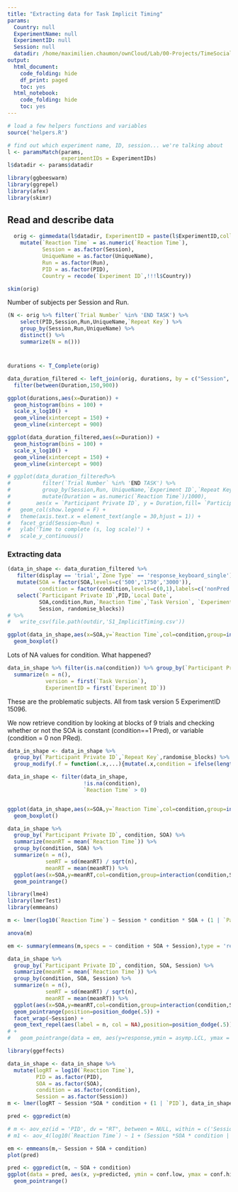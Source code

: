 ```yaml
---
title: "Extracting data for Task Implicit Timing"
params:
  Country: null
  ExperimentName: null
  ExperimentID: null
  Session: null    
  datadir: /home/maximilien.chaumon/ownCloud/Lab/00-Projects/TimeSocialDistancing/DATA
output:
  html_document:
    code_folding: hide
    df_print: paged
    toc: yes
  html_notebook:
    code_folding: hide
    toc: yes
---
```



```r
# load a few helpers functions and variables
source('helpers.R')

# find out which experiment name, ID, session... we're talking about
l <- paramsMatch(params,
                 experimentIDs = ExperimentIDs)
l$datadir <- params$datadir

library(ggbeeswarm)
library(ggrepel)
library(afex)
library(skimr)
```

## Read and describe data

```r

  orig <- gimmedata(l$datadir, ExperimentID = paste(l$ExperimentID,collapse='|'), UniqueName = 'Implicit', verbose = F, progress = F) %>%
    mutate(`Reaction Time` = as.numeric(`Reaction Time`),
           Session = as.factor(Session),
           UniqueName = as.factor(UniqueName),
           Run = as.factor(Run),
           PID = as.factor(PID),
           Country = recode(`Experiment ID`,!!!l$Country))

skim(orig)
```

Number of subjects per Session and Run.

```r
(N <- orig %>% filter(`Trial Number` %in% 'END TASK') %>%
    select(PID,Session,Run,UniqueName,`Repeat Key`) %>%
    group_by(Session,Run,UniqueName) %>%
    distinct() %>%
    summarize(N = n()))

```

#

```r

durations <- T_Complete(orig)

data_duration_filtered <- left_join(orig, durations, by = c("Session", "UniqueName", "Run", "Experiment ID", "Repeat Key", "Participant Private ID")) %>%
  filter(between(Duration,150,900))

ggplot(durations,aes(x=Duration)) +
  geom_histogram(bins = 100) +
  scale_x_log10() + 
  geom_vline(xintercept = 150) +
  geom_vline(xintercept = 900)

ggplot(data_duration_filtered,aes(x=Duration)) + 
  geom_histogram(bins = 100) +
  scale_x_log10() + 
  geom_vline(xintercept = 150) +
  geom_vline(xintercept = 900)

# ggplot(data_duration_filtered%>%
#          filter(`Trial Number` %in% 'END TASK') %>%
#          group_by(Session,Run, UniqueName,`Experiment ID`,`Repeat Key`) %>%
#          mutate(Duration = as.numeric(`Reaction Time`)/1000),
#        aes(x = `Participant Private ID`, y = Duration,fill= `Participant Private ID`)) +
#   geom_col(show.legend = F) +
#   theme(axis.text.x = element_text(angle = 30,hjust = 1)) +
#   facet_grid(Session~Run) +
#   ylab('Time to complete (s, log scale)') +
#   scale_y_continuous()

```

### Extracting data

```r

(data_in_shape <- data_duration_filtered %>%
   filter(display == 'trial',`Zone Type` == 'response_keyboard_single') %>%
   mutate(SOA = factor(SOA,levels=c('500','1750','3000')),
          condition = factor(condition,levels=c(0,1),labels=c('nonPred','Pred'))) %>%
   select(`Participant Private ID`,PID,`Local Date`,
          SOA,condition,Run,`Reaction Time`,`Task Version`, `Experiment ID`,`Repeat Key`,
          Session, randomise_blocks))
# %>%
#   write_csv(file.path(outdir,'S1_ImplicitTiming.csv'))
```


```r
ggplot(data_in_shape,aes(x=SOA,y=`Reaction Time`,col=condition,group=interaction(condition,SOA))) +
  geom_boxplot()
```

Lots of NA values for condition. What happened?

```r
data_in_shape %>% filter(is.na(condition)) %>% group_by(`Participant Private ID`) %>%
  summarize(n = n(),
            version = first(`Task Version`),
            ExperimentID = first(`Experiment ID`))
```

These are the problematic subjects. All from task version 5 ExperimentID 15096.

We now retrieve condition by looking at blocks of 9 trials and checking whether or not the SOA is constant (condition==1 Pred), or variable (condition = 0 non PRed).

```r
data_in_shape <- data_in_shape %>% 
  group_by(`Participant Private ID`,`Repeat Key`,randomise_blocks) %>%
  group_modify(.f = function(.x,...){mutate(.x,condition = ifelse(length(unique(.x$SOA)) == 1,'Pred','nonPred'))})

```

```r

data_in_shape <- filter(data_in_shape,
                        !is.na(condition),
                        `Reaction Time` > 0)


ggplot(data_in_shape,aes(x=SOA,y=`Reaction Time`,col=condition,group=interaction(condition,SOA))) +
  geom_boxplot()

```


```r
data_in_shape %>% 
  group_by(`Participant Private ID`, condition, SOA) %>%
  summarize(meanRT = mean(`Reaction Time`)) %>%
  group_by(condition, SOA) %>%
  summarize(n = n(),
            semRT = sd(meanRT) / sqrt(n),
            meanRT = mean(meanRT)) %>%
  ggplot(aes(x=SOA,y=meanRT,col=condition,group=interaction(condition,SOA),ymin = meanRT - semRT, ymax = meanRT + semRT)) +
  geom_pointrange()

```

```r
library(lme4)
library(lmerTest)
library(emmeans)

m <- lmer(log10(`Reaction Time`) ~ Session * condition * SOA + (1 | `Participant Private ID`), data_in_shape )

anova(m)

em <- summary(emmeans(m,specs = ~ condition + SOA + Session),type = 'response',bias.adj = T)

data_in_shape %>% 
  group_by(`Participant Private ID`, condition, SOA, Session) %>%
  summarize(meanRT = mean(`Reaction Time`)) %>%
  group_by(condition, SOA, Session) %>%
  summarize(n = n(),
            semRT = sd(meanRT) / sqrt(n),
            meanRT = mean(meanRT)) %>%
  ggplot(aes(x=SOA,y=meanRT,col=condition,group=interaction(condition,SOA),ymin = meanRT - semRT, ymax = meanRT + semRT)) +
  geom_pointrange(position=position_dodge(.5)) +
  facet_wrap(~Session) +
  geom_text_repel(aes(label = n, col = NA),position=position_dodge(.5))
# + 
#   geom_pointrange(data = em, aes(y=response,ymin = asymp.LCL, ymax = asymp.UCL),shape = 2)

```

```r
library(ggeffects)

data_in_shape <- data_in_shape %>%
  mutate(logRT = log10(`Reaction Time`),
         PID = as.factor(PID),
         SOA = as.factor(SOA),
         condition = as.factor(condition),
         Session = as.factor(Session))
m <- lmer(logRT ~ Session *SOA * condition + (1 | `PID`), data_in_shape )

pred <- ggpredict(m)

# m <- aov_ez(id = 'PID', dv = "RT", between = NULL, within = c('Session', 'SOA', 'condition'), data = data_in_shape )
# m1 <- aov_4(log10(`Reaction Time`) ~ 1 + (Session *SOA * condition | `PID`), data = data_in_shape )

em <- emmeans(m,~ Session + SOA + condition)
plot(pred)

pred <- ggpredict(m, ~ SOA + condition)
ggplot(data = pred, aes(x, y=predicted, ymin = conf.low, ymax = conf.high, group = group, col = group)) +
  geom_pointrange()


```


